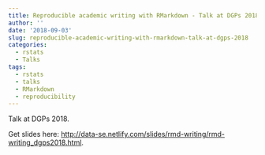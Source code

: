 ```yaml
---
title: Reproducible academic writing with RMarkdown - Talk at DGPs 2018
author: ''
date: '2018-09-03'
slug: reproducible-academic-writing-with-rmarkdown-talk-at-dgps-2018
categories:
  - rstats
  - Talks
tags:
  - rstats
  - talks
  - RMarkdown
  - reproducibility
---
```



Talk at DGPs 2018.

Get slides here: <http://data-se.netlify.com/slides/rmd-writing/rmd-writing_dgps2018.html>.


